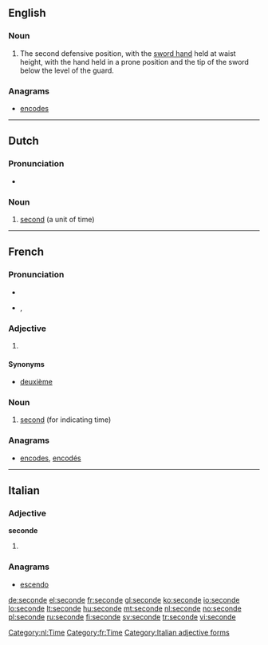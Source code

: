 ==English==

===Noun===
{{en-noun}}

# {{fencing}} The second defensive position, with the [[sword hand]] held at waist height, with the hand held in a prone position and the tip of the sword below the level of the guard.

===Anagrams===
* [[encodes#English|encodes]]

----

==Dutch==

===Pronunciation===
* {{audio|Nl-seconde.ogg|audio}}

===Noun===
{{nl-noun|g=c|pl1=seconden|pl2=secondes|dim1=secondje|dim2=secondetje}}

# [[second]] (a unit of time)

[[Category:nl:Time]]

----

==French==

===Pronunciation===
* {{audio|Fr-seconde.ogg|audio}}
* {{IPA|lang=fr|/sə.ɡɔ̃d/}}, {{SAMPA|/s@.gO~d/}}

===Adjective===
{{fr-adj-form|f}}

# {{feminine of|[[second#French|second]]}}

====Synonyms====
* [[deuxième]]

===Noun===
{{fr-noun|f}}

# [[second]] (for indicating time)

===Anagrams===
* [[encodes#French|encodes]], [[encodés#French|encodés]]

[[Category:fr:Time]]

----

==Italian==

===Adjective===
'''seconde''' {{p}}

# {{feminine of|secondo#Adjective|secondo}}

===Anagrams===
* [[escendo#Italian|escendo]]

[[Category:Italian adjective forms]]

[[de:seconde]]
[[el:seconde]]
[[fr:seconde]]
[[gl:seconde]]
[[ko:seconde]]
[[io:seconde]]
[[lo:seconde]]
[[lt:seconde]]
[[hu:seconde]]
[[mt:seconde]]
[[nl:seconde]]
[[no:seconde]]
[[pl:seconde]]
[[ru:seconde]]
[[fi:seconde]]
[[sv:seconde]]
[[tr:seconde]]
[[vi:seconde]]